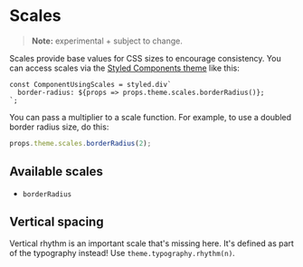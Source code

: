 
<Meta title="Primitives | Scales" />

# Scales

> **Note:** experimental + subject to change.

Scales provide base values for CSS sizes to encourage consistency. You can access scales via the [Styled Components theme](https://www.styled-components.com/docs/advanced#theming) like this:

```
const ComponentUsingScales = styled.div`
  border-radius: ${props => props.theme.scales.borderRadius()};
`;
```

You can pass a multiplier to a scale function. For example, to use a doubled border radius size, do this:

```js
props.theme.scales.borderRadius(2);
```

## Available scales

* `borderRadius`

## Vertical spacing

Vertical rhythm is an important scale that's missing here. It's defined as part of the typography instead! Use `theme.typography.rhythm(n)`.
